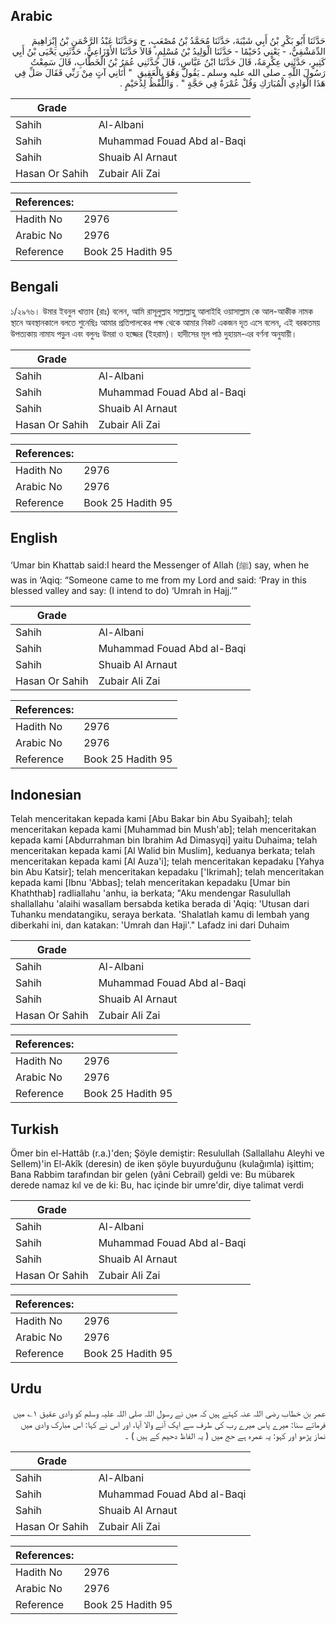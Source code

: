 ## Arabic


<div dir="rtl" lang="ar" style={{fontSize:'larger',backgroundColor:'#f8f9fa',padding:20}}>
حَدَّثَنَا أَبُو بَكْرِ بْنُ أَبِي شَيْبَةَ، حَدَّثَنَا مُحَمَّدُ بْنُ مُصْعَبٍ، ح وَحَدَّثَنَا عَبْدُ الرَّحْمَنِ بْنُ إِبْرَاهِيمَ الدِّمَشْقِيُّ، - يَعْنِي دُحَيْمًا - حَدَّثَنَا الْوَلِيدُ بْنُ مُسْلِمٍ، قَالاَ حَدَّثَنَا الأَوْزَاعِيُّ، حَدَّثَنِي يَحْيَى بْنُ أَبِي كَثِيرٍ، حَدَّثَنِي عِكْرِمَةُ، قَالَ حَدَّثَنَا ابْنُ عَبَّاسٍ، قَالَ حَدَّثَنِي عُمَرُ بْنُ الْخَطَّابِ، قَالَ سَمِعْتُ رَسُولَ اللَّهِ ـ صلى الله عليه وسلم ـ يَقُولُ وَهُوَ بِالْعَقِيقِ ‏ "‏ أَتَانِي آتٍ مِنْ رَبِّي فَقَالَ صَلِّ فِي هَذَا الْوَادِي الْمُبَارَكِ وَقُلْ عُمْرَةٌ فِي حَجَّةٍ ‏"‏ ‏.‏ وَاللَّفْظُ لِدُحَيْمٍ ‏.‏
</div>
<div style={{backgroundColor:'#f8f9fa',padding:20, marginBottom: 10}}><table> <thead> <tr> <th>Grade</th> <th></th> </tr> </thead> <tbody> <tr><td>Sahih</td><td>Al-Albani</td></tr><tr><td>Sahih</td><td>Muhammad Fouad Abd al-Baqi</td></tr><tr><td>Sahih</td><td>Shuaib Al Arnaut</td></tr><tr><td>Hasan Or Sahih</td><td>Zubair Ali Zai</td></tr></tbody></table><table> <thead> <tr> <th>References:</th> <th></th> </tr> </thead> <tbody><tr><td>Hadith No</td><td>2976</td></tr><tr><td>Arabic No</td><td>2976</td></tr><tr><td>Reference</td><td>Book 25 Hadith 95</td></tr></tbody></table></div>

## Bengali


<div dir="ltr" lang="bn" style={{fontSize:'larger',backgroundColor:'#f8f9fa',padding:20}}>
১/২৯৭৬। উমার ইবনুল খাত্তাব (রাঃ) বলেন, আমি রাসূলুল্লাহ সাল্লাল্লাহু আলাইহি ওয়াসাল্লাম কে আল-আকীক নামক স্থানে অবস্থানকালে বলতে শুনেছিঃ আমার প্রতিপালকের পক্ষ থেকে আমার নিকট একজন দূত এসে বলেন, এই বরকতময় উপত্যকায় নামায পড়ুন এবং বলুনঃ উমরা ও হজ্জের (ইহরাম)। হাদীসের মূল পাঠ দুহায়ম-এর বর্ণনা অনুযায়ী।
</div>
<div style={{backgroundColor:'#f8f9fa',padding:20, marginBottom: 10}}><table> <thead> <tr> <th>Grade</th> <th></th> </tr> </thead> <tbody> <tr><td>Sahih</td><td>Al-Albani</td></tr><tr><td>Sahih</td><td>Muhammad Fouad Abd al-Baqi</td></tr><tr><td>Sahih</td><td>Shuaib Al Arnaut</td></tr><tr><td>Hasan Or Sahih</td><td>Zubair Ali Zai</td></tr></tbody></table><table> <thead> <tr> <th>References:</th> <th></th> </tr> </thead> <tbody><tr><td>Hadith No</td><td>2976</td></tr><tr><td>Arabic No</td><td>2976</td></tr><tr><td>Reference</td><td>Book 25 Hadith 95</td></tr></tbody></table></div>

## English


<div dir="ltr" lang="en" style={{fontSize:'larger',backgroundColor:'#f8f9fa',padding:20}}>
‘Umar bin Khattab said:I heard the Messenger of Allah (ﷺ) say, when he was in ‘Aqiq: “Someone came to me from my Lord and said: ‘Pray in this blessed valley and say: (I intend to do) ‘Umrah in Hajj.’”
</div>
<div style={{backgroundColor:'#f8f9fa',padding:20, marginBottom: 10}}><table> <thead> <tr> <th>Grade</th> <th></th> </tr> </thead> <tbody> <tr><td>Sahih</td><td>Al-Albani</td></tr><tr><td>Sahih</td><td>Muhammad Fouad Abd al-Baqi</td></tr><tr><td>Sahih</td><td>Shuaib Al Arnaut</td></tr><tr><td>Hasan Or Sahih</td><td>Zubair Ali Zai</td></tr></tbody></table><table> <thead> <tr> <th>References:</th> <th></th> </tr> </thead> <tbody><tr><td>Hadith No</td><td>2976</td></tr><tr><td>Arabic No</td><td>2976</td></tr><tr><td>Reference</td><td>Book 25 Hadith 95</td></tr></tbody></table></div>

## Indonesian


<div dir="ltr" lang="id" style={{fontSize:'larger',backgroundColor:'#f8f9fa',padding:20}}>
Telah menceritakan kepada kami [Abu Bakar bin Abu Syaibah]; telah menceritakan kepada kami [Muhammad bin Mush'ab]; telah menceritakan kepada kami [Abdurrahman bin Ibrahim Ad Dimasyqi] yaitu Duhaima; telah menceritakan kepada kami [Al Walid bin Muslim], keduanya berkata; telah menceritakan kepada kami [Al Auza'i]; telah menceritakan kepadaku [Yahya bin Abu Katsir]; telah menceritakan kepadaku ['Ikrimah]; telah menceritakan kepada kami [Ibnu 'Abbas]; telah menceritakan kepadaku [Umar bin Khaththab] radliallahu 'anhu, ia berkata; "Aku mendengar Rasulullah shallallahu 'alaihi wasallam bersabda ketika berada di 'Aqiq: 'Utusan dari Tuhanku mendatangiku, seraya berkata. 'Shalatlah kamu di lembah yang diberkahi ini, dan katakan: 'Umrah dan Haji'." Lafadz ini dari Duhaim
</div>
<div style={{backgroundColor:'#f8f9fa',padding:20, marginBottom: 10}}><table> <thead> <tr> <th>Grade</th> <th></th> </tr> </thead> <tbody> <tr><td>Sahih</td><td>Al-Albani</td></tr><tr><td>Sahih</td><td>Muhammad Fouad Abd al-Baqi</td></tr><tr><td>Sahih</td><td>Shuaib Al Arnaut</td></tr><tr><td>Hasan Or Sahih</td><td>Zubair Ali Zai</td></tr></tbody></table><table> <thead> <tr> <th>References:</th> <th></th> </tr> </thead> <tbody><tr><td>Hadith No</td><td>2976</td></tr><tr><td>Arabic No</td><td>2976</td></tr><tr><td>Reference</td><td>Book 25 Hadith 95</td></tr></tbody></table></div>

## Turkish


<div dir="ltr" lang="tr" style={{fontSize:'larger',backgroundColor:'#f8f9fa',padding:20}}>
Ömer bin el-Hattâb (r.a.)'den; Şöyle demiştir: Resulullah (Sallallahu Aleyhi ve Sellem)'in El-Akîk (deresin) de iken şöyle buyurduğunu (kulağımla) işittim; Bana Rabbim tarafından bir gelen (yâni Cebrail) geldi ve: Bu mübarek derede namaz kıl ve de ki: Bu, hac içinde bir umre'dir, diye talimat verdi
</div>
<div style={{backgroundColor:'#f8f9fa',padding:20, marginBottom: 10}}><table> <thead> <tr> <th>Grade</th> <th></th> </tr> </thead> <tbody> <tr><td>Sahih</td><td>Al-Albani</td></tr><tr><td>Sahih</td><td>Muhammad Fouad Abd al-Baqi</td></tr><tr><td>Sahih</td><td>Shuaib Al Arnaut</td></tr><tr><td>Hasan Or Sahih</td><td>Zubair Ali Zai</td></tr></tbody></table><table> <thead> <tr> <th>References:</th> <th></th> </tr> </thead> <tbody><tr><td>Hadith No</td><td>2976</td></tr><tr><td>Arabic No</td><td>2976</td></tr><tr><td>Reference</td><td>Book 25 Hadith 95</td></tr></tbody></table></div>

## Urdu


<div dir="rtl" lang="ur" style={{fontSize:'larger',backgroundColor:'#f8f9fa',padding:20}}>
عمر بن خطاب رضی اللہ عنہ کہتے ہیں کہ میں نے رسول اللہ صلی اللہ علیہ وسلم کو وادی عقیق ۱؎ میں فرماتے سنا: میرے پاس میرے رب کی طرف سے ایک آنے والا آیا، اور اس نے کہا: اس مبارک وادی میں نماز پڑھو اور کہو: یہ عمرہ ہے حج میں ( یہ الفاظ دحیم کے ہیں ) ۔
</div>
<div style={{backgroundColor:'#f8f9fa',padding:20, marginBottom: 10}}><table> <thead> <tr> <th>Grade</th> <th></th> </tr> </thead> <tbody> <tr><td>Sahih</td><td>Al-Albani</td></tr><tr><td>Sahih</td><td>Muhammad Fouad Abd al-Baqi</td></tr><tr><td>Sahih</td><td>Shuaib Al Arnaut</td></tr><tr><td>Hasan Or Sahih</td><td>Zubair Ali Zai</td></tr></tbody></table><table> <thead> <tr> <th>References:</th> <th></th> </tr> </thead> <tbody><tr><td>Hadith No</td><td>2976</td></tr><tr><td>Arabic No</td><td>2976</td></tr><tr><td>Reference</td><td>Book 25 Hadith 95</td></tr></tbody></table></div>